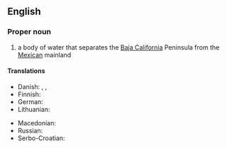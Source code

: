 ==English==
{{wikipedia}}

===Proper noun===
{{en-proper noun|head=[[gulf|Gulf]] [[of]] [[California]]}}

# a body of water that separates the [[Baja California]] Peninsula from the [[Mexican]] mainland
#: {{syn|en|Sea of Cortez}}

====Translations====
{{trans-top|body of water}}
* Danish: {{t|da|Cortezhavet}}, {{t|da|Californiske Golf}}, {{t|da|Californiske Bugt}}
* Finnish: {{t+|fi|Kalifornianlahti}}
* German: {{t+|de|Golf von Kalifornien|m}}
* Lithuanian: {{t|lt|Kalifornijos įlanka}}
{{trans-mid}}
* Macedonian: {{t|mk|Калифорниски Залив|m}}
* Russian: {{t|ru|Калифорни́йский зали́в|m}}
* Serbo-Croatian: {{t|sh|Kalifornijski zaljev|m}}
{{trans-bottom}}

{{C|en|Gulfs|Mexico}}